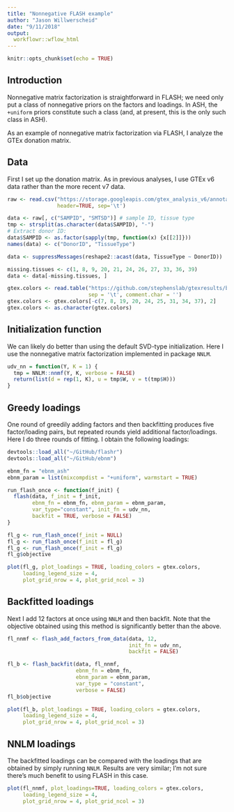```yaml
---
title: "Nonnegative FLASH example"
author: "Jason Willwerscheid"
date: "9/11/2018"
output:
  workflowr::wflow_html
---
```


```r
knitr::opts_chunk$set(echo = TRUE)
```


## Introduction

Nonnegative matrix factorization is straightforward in FLASH; we need only put a class of nonnegative priors on the factors and loadings. In ASH, the `+uniform` priors constitute such a class (and, at present, this is the only such class in ASH).

As an example of nonnegative matrix factorization via FLASH, I analyze the GTEx donation matrix.


## Data

First I set up the donation matrix. As in previous analyses, I use GTEx v6 data rather than the more recent v7 data. 

```r
raw <- read.csv("https://storage.googleapis.com/gtex_analysis_v6/annotations/GTEx_Data_V6_Annotations_SampleAttributesDS.txt",
                header=TRUE, sep='\t')

data <- raw[, c("SAMPID", "SMTSD")] # sample ID, tissue type
tmp <- strsplit(as.character(data$SAMPID), "-")
# Extract donor ID:
data$SAMPID <- as.factor(sapply(tmp, function(x) {x[[2]]})) 
names(data) <- c("DonorID", "TissueType")

data <- suppressMessages(reshape2::acast(data, TissueType ~ DonorID))

missing.tissues <- c(1, 8, 9, 20, 21, 24, 26, 27, 33, 36, 39)
data <- data[-missing.tissues, ]

gtex.colors <- read.table("https://github.com/stephenslab/gtexresults/blob/master/data/GTExColors.txt?raw=TRUE",
                          sep = '\t', comment.char = '')
gtex.colors <- gtex.colors[-c(7, 8, 19, 20, 24, 25, 31, 34, 37), 2]
gtex.colors <- as.character(gtex.colors)
```


## Initialization function

We can likely do better than using the default SVD-type initialization. Here I use the nonnegative matrix factorization implemented in package `NNLM`.

```r
udv_nn = function(Y, K = 1) {
  tmp = NNLM::nnmf(Y, K, verbose = FALSE)
  return(list(d = rep(1, K), u = tmp$W, v = t(tmp$H)))
}
```


## Greedy loadings

One round of greedily adding factors and then backfitting produces five factor/loading pairs, but repeated rounds yield additional factor/loadings. Here I do three rounds of fitting. I obtain the following loadings:

```r
devtools::load_all("~/GitHub/flashr")
devtools::load_all("~/GitHub/ebnm")

ebnm_fn = "ebnm_ash"
ebnm_param = list(mixcompdist = "+uniform", warmstart = TRUE)

run_flash_once <- function(f_init) {
  flash(data, f_init = f_init, 
        ebnm_fn = ebnm_fn, ebnm_param = ebnm_param,
        var_type="constant", init_fn = udv_nn, 
        backfit = TRUE, verbose = FALSE)
}

fl_g <- run_flash_once(f_init = NULL)
fl_g <- run_flash_once(f_init = fl_g)
fl_g <- run_flash_once(f_init = fl_g)
fl_g$objective

plot(fl_g, plot_loadings = TRUE, loading_colors = gtex.colors,
     loading_legend_size = 4, 
     plot_grid_nrow = 4, plot_grid_ncol = 3)
```


## Backfitted loadings

Next I add 12 factors at once using `NNLM` and then backfit. Note that the objective obtained using this method is significantly better than the above.

```r
fl_nnmf <- flash_add_factors_from_data(data, 12,
                                       init_fn = udv_nn, 
                                       backfit = FALSE)

fl_b <- flash_backfit(data, fl_nnmf,
                      ebnm_fn = ebnm_fn,
                      ebnm_param = ebnm_param,
                      var_type = "constant",
                      verbose = FALSE)
fl_b$objective

plot(fl_b, plot_loadings = TRUE, loading_colors = gtex.colors,
     loading_legend_size = 4, 
     plot_grid_nrow = 4, plot_grid_ncol = 3)
```


## NNLM loadings

The backfitted loadings can be compared with the loadings that are obtained by simply running `NNLM`. Results are very similar; I'm not sure there's much benefit to using FLASH in this case.

```r
plot(fl_nnmf, plot_loadings=TRUE, loading_colors = gtex.colors,
     loading_legend_size = 4, 
     plot_grid_nrow = 4, plot_grid_ncol = 3)
```
